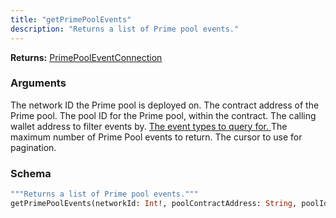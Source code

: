```yaml
---
title: "getPrimePoolEvents"
description: "Returns a list of Prime pool events."
---
```


**Returns:** [PrimePoolEventConnection](/api-reference/types#primepooleventconnection)

### Arguments

<ResponseField name="networkId" type="Int!" required>
  The network ID the Prime pool is deployed on.
</ResponseField>

<ResponseField name="poolContractAddress" type="String">
  The contract address of the Prime pool.
</ResponseField>

<ResponseField name="poolId" type="String">
  The pool ID for the Prime pool, within the contract.
</ResponseField>

<ResponseField name="walletAddress" type="String">
  The calling wallet address to filter events by.
</ResponseField>

<a href="/api-reference/enums#primepooleventtype">
  <ResponseField name="eventTypes" type="[PrimePoolEventType]">
    The event types to query for.
  </ResponseField>
</a>

<ResponseField name="limit" type="Int">
  The maximum number of Prime Pool events to return.
</ResponseField>

<ResponseField name="cursor" type="String">
  The cursor to use for pagination.
</ResponseField>

### Schema


```graphql 
"""Returns a list of Prime pool events."""
getPrimePoolEvents(networkId: Int!, poolContractAddress: String, poolId: String, walletAddress: String, eventTypes: [PrimePoolEventType], limit: Int, cursor: String): PrimePoolEventConnection
```
